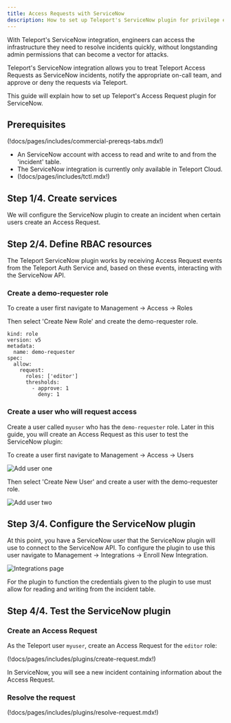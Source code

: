 ```yaml
---
title: Access Requests with ServiceNow
description: How to set up Teleport's ServiceNow plugin for privilege elevation approvals.
---
```


With Teleport's ServiceNow integration, engineers can access the infrastructure
they need to resolve incidents quickly, without longstanding admin permissions
that can become a vector for attacks.

Teleport's ServiceNow integration allows you to treat Teleport Access
Requests as ServiceNow incidents, notify the appropriate on-call team, and
approve or deny the requests via Teleport.

This guide will explain how to set up Teleport's Access Request plugin for
ServiceNow.

## Prerequisites

(!docs/pages/includes/commercial-prereqs-tabs.mdx!)

- An ServiceNow account with access to read and write to and from the 'incident' table.
- The ServiceNow integration is currently only available in Teleport Cloud.
- (!docs/pages/includes/tctl.mdx!)

## Step 1/4. Create services

We will configure the ServiceNow plugin to create an incident when
certain users create an Access Request.

## Step 2/4. Define RBAC resources

The Teleport ServiceNow plugin works by receiving Access Request events from the
Teleport Auth Service and, based on these events, interacting with the ServiceNow
API.

### Create a demo-requester role

To create a user first navigate to Management -> Access -> Roles

Then select 'Create New Role' and create the demo-requester role.

```
kind: role
version: v5
metadata:
  name: demo-requester
spec:
  allow:
    request:
      roles: ['editor']
      thresholds:
        - approve: 1
          deny: 1
```

### Create a user who will request access

Create a user called `myuser` who has the `demo-requester` role. Later in this
guide, you will create an Access Request as this user to test the ServiceNow
plugin:

To create a user first navigate to Management -> Access -> Users

![Add user one](../../../img/enterprise/plugins/servicenow/add-user-one.png)

Then select 'Create New User' and create a user with the demo-requester role.

![Add user two](../../../img/enterprise/plugins/servicenow/add-user-two.png)

## Step 3/4. Configure the ServiceNow plugin

At this point, you have a ServiceNow user that the ServiceNow plugin will use
to connect to the ServiceNow API. To configure the plugin to use this user navigate
to Management -> Integrations -> Enroll New Integration.

![Integrations page](../../../img/enterprise/plugins/servicenow/servicenow-integration-page.png)

For the plugin to function the credentials given to the plugin to use
must allow for reading and writing from the incident table.

## Step 4/4. Test the ServiceNow plugin

### Create an Access Request

As the Teleport user `myuser`, create an Access Request for the `editor` role:

(!docs/pages/includes/plugins/create-request.mdx!)

In ServiceNow, you will see a new incident containing information about the
Access Request.

### Resolve the request

(!docs/pages/includes/plugins/resolve-request.mdx!)
